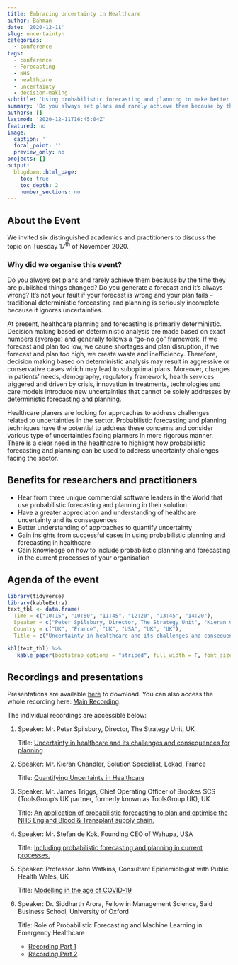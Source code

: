 ```yaml
---
title: Embracing Uncertainty in Healthcare
author: Bahman
date: '2020-12-11'
slug: uncertaintyh
categories:
  - conference
tags:
  - conference
  - Forecasting
  - NHS
  - healthcare
  - uncertainty
  - decision-making
subtitle: 'Using probabilistic forecasting and planning to make better decisions'
summary: 'Do you always set plans and rarely achieve them because by the time they are published things changed? Do you generate a forecast and it’s always wrong? If these questions are familiar, this workshop is for you. It’s not your fault if your forecast is wrong and your plan fails – traditional deterministic forecasting and planning is seriously incomplete because it ignores uncertainties.'
authors: []
lastmod: '2020-12-11T16:45:04Z'
featured: no
image:
  caption: ''
  focal_point: ''
  preview_only: no
projects: []
output:
  blogdown::html_page:
    toc: true
    toc_depth: 2
    number_sections: no
---
```


## About the Event

We invited six distinguished academics and practitioners to discuss the topic on Tuesday 17^th^ of November 2020.

### Why did we organise this event?

Do you always set plans and rarely achieve them because by the time they are published things changed? Do you generate a forecast and it’s always wrong? It’s not your fault if your forecast is wrong and your plan fails – traditional deterministic forecasting and planning is seriously incomplete because it ignores uncertainties. 

At present, healthcare planning and forecasting is primarily deterministic. Decision making based on deterministic analysis are made based on exact numbers (average) and generally follows a “go-no go” framework. If we forecast and plan too low, we cause shortages and plan disruption, if we forecast and plan too high, we create waste and inefficiency. Therefore, decision making based on deterministic analysis may result in aggressive or conservative cases which may lead to suboptimal plans. Moreover, changes in patients’ needs, demography, regulatory framework, health services triggered and driven by crisis, innovation in treatments, technologies and care models introduce new uncertainties that cannot be solely addresses by deterministic forecasting and planning.

Healthcare planers are looking for approaches to address challenges related to uncertainties in the sector. Probabilistic forecasting and planning techniques have the potential to address these concerns and consider various type of uncertainties facing planners in more rigorous manner. There is a clear need in the healthcare to highlight how probabilistic forecasting and planning can be used to address uncertainty challenges facing the sector.


##  Benefits for researchers and practitioners

- Hear from three unique commercial software leaders in the World that use probabilistic forecasting and planning in their solution
- Have a greater appreciation and understanding of healthcare uncertainty and its consequences
- Better understanding of approaches to quantify uncertainty
- Gain insights from successful cases in using probabilistic planning and forecasting in healthcare
- Gain knowledge on how to include probabilistic planning and forecasting in the current processes of your organisation

## Agenda of the event

```r
library(tidyverse)
library(kableExtra)
text_tbl <- data.frame(
  Time = c("10:15", "10:50", "11:45", "12:20", "13:45", "14:20"),
  Speaker = c("Peter Spilsbury, Director, The Strategy Unit", "Kieran Chandler, Solution Specialist, Lokad", "James Triggs, Chief Operating Officer of Brookes SCS", "Stefan de Kok, Founding CEO of Wahupa", "John Watkins, Consultant Epidemiologist  Cardiff University/ Public Health Wales", "Siddharth Arora, Fellow in Management Science, University of Oxford"),
  Country = c("UK", "France", "UK", "USA", "UK", "UK"),
  Title = c("Uncertainty in healthcare and its challenges and consequences for planning", "Quantifying Uncertainty in Healthcare", "An application of probabilistic forecasting to plan and optimise the NHS England Blood & Transplant supply chain", "Including probabilistic forecasting and planning in current processes", "Modelling in the age of COVID-19", "Role of Probabilistic Forecasting and Machine Learning in Emergency Healthcare"))

kbl(text_tbl) %>%
   kable_paper(bootstrap_options = "striped", full_width = F, font_size = 14)

```

## Recordings and presentations

Presentations are available [here](https://www.dropbox.com/sh/z0c76kr95eudcr0/AACgNFQmCXURQ33sli8uwi5Ha?dl=0) to download. You can also access the whole recording here: [Main Recording](https://cardiff.cloud.panopto.eu/Panopto/Pages/Viewer.aspx?id=ed117e9f-980f-43b1-9582-ac8300a9c3c5). 

The individual recordings are accessible below:

1.	Speaker: Mr. Peter Spilsbury, Director, The Strategy Unit, UK


    Title: [Uncertainty in healthcare and its challenges and consequences for planning](https://cardiff.cloud.panopto.eu/Panopto/Pages/Viewer.aspx?id=10601e62-d4ba-4a50-980a-ac8300a9c2e8)

2.	Speaker: Mr. Kieran Chandler, Solution Specialist, Lokad, France


    Title: [Quantifying Uncertainty in Healthcare](https://cardiff.cloud.panopto.eu/Panopto/Pages/Viewer.aspx?id=ced4e8cc-0756-4794-8c9f-ac8300a9c480)


3.	Speaker: Mr. James Triggs, Chief Operating Officer of Brookes SCS (ToolsGroup’s UK partner, formerly known as ToolsGroup UK), UK


    Title: [An application of probabilistic forecasting to plan and optimise the NHS England Blood & Transplant supply chain.](https://cardiff.cloud.panopto.eu/Panopto/Pages/Viewer.aspx?id=12ed4c91-01e9-41bc-aff9-ac8300a9c6c0)

4.	Speaker: Mr. Stefan de Kok, Founding CEO of Wahupa, USA

    Title: [Including probabilistic forecasting and planning in current processes.](https://cardiff.cloud.panopto.eu/Panopto/Pages/Viewer.aspx?id=18c95cc3-4027-4c1e-877c-ac8300a9c099)

5.	Speaker: Professor John Watkins, Consultant Epidemiologist with Public Health Wales, UK


    Title: [Modelling in the age of COVID-19](https://cardiff.cloud.panopto.eu/Panopto/Pages/Viewer.aspx?id=5b3fa24f-5414-4368-ac42-ac8300a9c5cc)


6.	Speaker: Dr. Siddharth Arora, Fellow in Management Science, Said Business School, University of Oxford



    Title: Role of Probabilistic Forecasting and Machine Learning in Emergency Healthcare

    - [Recording Part 1](https://cardiff.cloud.panopto.eu/Panopto/Pages/Viewer.aspx?id=063b6cd2-0b71-40c6-9d03-ac8300a9c222)
    - [Recording Part 2](https://cardiff.cloud.panopto.eu/Panopto/Pages/Viewer.aspx?id=cfc54bb0-09c5-417a-b579-ac8300a9bfe7)
